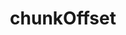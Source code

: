 ---
title: chunkOffset
description: chunkOffset
sidebar:
  label: chunkOffset
  order: 1
  badge:
    text: Outdated
    variant: caution
---